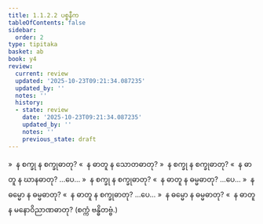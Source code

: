 ```yaml
---
title: 1.1.2.2 ပစ္စနီက
tableOfContents: false
sidebar:
  order: 2
type: tipitaka
basket: ab
book: y4
review:
  current: review
  updated: '2025-10-23T09:21:34.087235'
  updated_by: ''
  notes: ''
  history:
  - state: review
    date: '2025-10-23T09:21:34.087235'
    updated_by: ''
    notes: ''
    previous_state: draft
---
```



<ReviewStatus review={frontmatter.review} showDetails={true} />

<HypothesisAnnotation frontmatter={frontmatter} />

<DynamicBreadcrumb />

<Division number="5" book="y4" e="ch" v="33" p="196">

<Paragraph number="32" book="y4">
»  န စက္ခု န စက္ခုဓာတု?
</Paragraph>

<Paragraph number="33" book="y4">
«  န ဓာတူ န သောတဓာတု?
</Paragraph>

<Paragraph number="34" book="y4">
»  န စက္ခု န စက္ခုဓာတု?
</Paragraph>

<Paragraph number="35" book="y4">
«  န ဓာတူ န ဃာနဓာတု? …ပေ…
</Paragraph>

<Paragraph number="36" book="y4">
»  န စက္ခု န စက္ခုဓာတု?
</Paragraph>

<Paragraph number="37" book="y4">
«  န ဓာတူ န ဓမ္မဓာတု? …ပေ…
</Paragraph>

<Paragraph number="38" book="y4">
»  န ဓမ္မော န ဓမ္မဓာတု?
</Paragraph>

<Paragraph number="39" book="y4">
«  န ဓာတူ န စက္ခုဓာတု? …ပေ…
</Paragraph>

<Paragraph number="40" book="y4">
»  န ဓမ္မော န ဓမ္မဓာတု?
</Paragraph>

<Paragraph number="41" book="y4">
«  န ဓာတူ န မနောဝိညာဏဓာတု?

</Paragraph>
</Division>

<Paragraph number="42" type="center" book="y4">
(စက္ကံ ဗန္ဓိတဗ္ဗံ.)
</Paragraph>